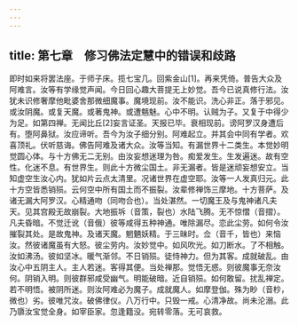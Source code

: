 ```yaml
---
---
---
```

title: 第七章　修习佛法定慧中的错误和歧路
---




即时如来将罢法座。于师子床。揽七宝几。回紫金山[1]。再来凭倚。普告大众及阿难言。汝等有学缘觉声闻。今日回心趣大菩提无上妙觉。吾今已说真修行法。汝犹未识修奢摩他毗婆舍那微细魔事。魔境现前。汝不能识。洗心非正。落于邪见。或汝阴魔。或复天魔。或著鬼神。或遭魑魅。心中不明。认贼为子。又复于中得少为足。如第四禅。无闻比丘[2]妄言证圣。天报已毕。衰相现前。谤阿罗汉身遭后有。堕阿鼻狱。汝应谛听。吾今为汝子细分别。阿难起立。并其会中同有学者。欢喜顶礼。伏听慈诲。佛告阿难及诸大众。汝等当知。有漏世界十二类生。本觉妙明觉圆心体。与十方佛无二无别。由汝妄想迷理为咎。痴爱发生。生发遍迷。故有空性。化迷不息。有世界生。则此十方微尘国土。非无漏者。皆是迷顽妄想安立。当知虚空生汝心内。犹如片云点太清里。况诸世界在虚空耶。汝等一人发真归元。此十方空皆悉销殒。云何空中所有国土而不振裂。汝辈修禅饰三摩地。十方菩萨。及诸无漏大阿罗汉。心精通吻（同吻合也）。当处湛然。一切魔王及与鬼神诸凡夫天。见其宫殿无故崩裂。大地振坼（音策，裂也）水陆飞腾。无不惊慴（音摺）。凡夫昏暗。不觉迁讹（音俄）彼等咸得五种神通。唯除漏尽。恋此尘劳。如何令汝摧裂其处。是故鬼神。及诸天魔。魍魉妖精。于三昧时。佥（音千，皆也）来恼汝。然彼诸魔虽有大怒。彼尘劳内。汝妙觉中。如风吹光。如刀断水。了不相触。汝如沸汤。彼如坚冰。暖气渐邻。不日销殒。徒恃神力。但为其客。成就破乱。由汝心中五阴主人。主人若迷。客得其便。当处禅那。觉悟无惑。则彼魔事无奈汝何。阴销入明。则彼群邪咸受幽气。明能破暗。近自销殒。如何敢留。扰乱禅定。若不明悟。被阴所迷。则汝阿难必为魔子。成就魔人。如摩登伽。殊为眇（音杪，微也）劣。彼唯咒汝。破佛律仪。八万行中。只毁一戒。心清净故。尚未沦溺。此乃隳汝宝觉全身。如宰臣家。忽逢籍没。宛转零落。无可哀救。